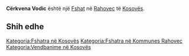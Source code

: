 {{Fshat në Kosovës
 | Emri                = Cërkvena Vodic
| sqi_N_name = Cërkvena Vodic
| sqi_N_FULL_NAME_RO = Cërkvena Vodic
| sqi_N_FULL_NAME_ND_RO = Cerkvena Vodic
| sqi_N_SORT_NAME_RG = CERKVENAVODIC
| sqi_N_FULL_NAME_RG = Cërkvena Vodic
| sqi_N_FULL_NAME_ND_RG = Cerkvena Vodic
| srp_N_name = Crkvena Vodica
| srp_N_FULL_NAME_RO = Crkvena Vodica
| srp_N_FULL_NAME_ND_RO = Crkvena Vodica
| srp_N_SORT_NAME_RG = CRKVENAVODICA
| srp_N_FULL_NAME_RG = Crkvena Vodica
| srp_N_FULL_NAME_ND_RG = Crkvena Vodica
| srp_NS_name = Црквена Водица
| srp_NS_FULL_NAME_RO = Црквена Водица
| srp_NS_FULL_NAME_ND_RO = Црквена Водица
| srp_NS_SORT_NAME_RG = ЦРКВЕНАВОДИЦА
| srp_NS_FULL_NAME_RG = Црквена Водица
| srp_NS_FULL_NAME_ND_RG = Црквена Водица

 | Emri (Rasa dhanore) = 
 | Figura              = 
 | Shteti              = Kosovo
 | Komuna              = Rahovec
 | Kodi postar         = 
 | Sipërfaqja          = 

 | Popullsia           = 

 | Regj. i popullsisë  = 
 | Dend. e popullsisë  = 
 | Faqja zyrtare       = 
 <!--- Koordinatat ----> 
 | Gjerësia            = 42.673333
 | Gjatësia            = 21.053889
 | Lartësia            = 
}}
'''Cërkvena Vodic''' është një [[Fshat]] në [[Rahovec]] të [[Kosovës]].

<!-- == Gjeografia == -->
<!-- == Historia == -->
<!-- == Demografia == -->
== Shih edhe ==
{{Komuna Rahovec}}
{{Kosovo-Administrata-Cung}}

[[Kategoria:Fshatra në Kosovës]]
[[Kategoria:Fshatra në Kommunes Rahovec]]
[[Kategoria:Vendbanime në Kosovës]]